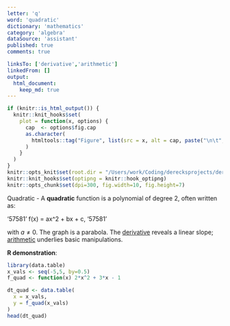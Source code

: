 ```yaml
---
letter: 'q'
word: 'quadratic'
dictionary: 'mathematics'
category: 'algebra'
dataSource: 'assistant'
published: true
comments: true

linksTo: ['derivative','arithmetic']
linkedFrom: []
output:
  html_document:
    keep_md: true
---
```


```r
if (knitr::is_html_output()) {
  knitr::knit_hooks$set(
    plot = function(x, options) {
      cap  <- options$fig.cap
      as.character(
        htmltools::tag("Figure", list(src = x, alt = cap, paste("\n\t", cap, "\n", sep="")))
      )
    }
  )
}
knitr::opts_knit$set(root.dir = "/Users/work/Coding/derecksprojects/derecksnotes.com-playground/derecksnotes.com/client/src/app/dictionaries/mathematics/definitions")
knitr::knit_hooks$set(optipng = knitr::hook_optipng)
knitr::opts_chunk$set(dpi=300, fig.width=10, fig.height=7)
```

<a id="quadratic">Quadratic</a> - A **quadratic** function is a polynomial of degree 2, often written as:

'57581'
f(x) = ax^2 + bx + c,
'57581'

with $a \neq 0$. The graph is a parabola. The [derivative](#derivative) reveals a linear slope; [arithmetic](#arithmetic) underlies basic manipulations. 

**R demonstration**:

```r
library(data.table)
x_vals <- seq(-5,5, by=0.5)
f_quad <- function(x) 2*x^2 + 3*x - 1

dt_quad <- data.table(
  x = x_vals,
  y = f_quad(x_vals)
)
head(dt_quad)
```

